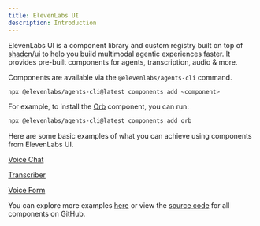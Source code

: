 ```yaml
---
title: ElevenLabs UI
description: Introduction
---
```


ElevenLabs UI is a component library and custom registry built on top of [shadcn/ui](https://ui.shadcn.com/) to help you build multimodal agentic experiences faster. It provides pre-built components for agents, transcription, audio & more.

Components are available via the `@elevenlabs/agents-cli` command.

```bash
npx @elevenlabs/agents-cli@latest components add <component>
```

For example, to install the [Orb](/docs/components/orb) component, you can run:

```bash
npx @elevenlabs/agents-cli@latest components add orb
```

Here are some basic examples of what you can achieve using components from ElevenLabs UI.

[Voice Chat](/blocks#voice-chat-01)

<ComponentPreview
  name="voice-chat-01"
  title="Voice Chat"
  hideCode={true}
  description="A voice chat interface."
/>
[Transcriber](/blocks#transcriber-01)

<ComponentPreview
  name="transcriber-01"
  title="Transcriber"
  hideCode={true}
  description="A transcriber interface."
/>

[Voice Form](/blocks#voice-form-01)

<ComponentPreview
  name="voice-form-01"
  title="Voice Form"
  hideCode={true}
  description="A voice form interface."
/>

You can explore more examples [here](/blocks) or view the [source code](https://github.com/elevenlabs/ui) for all components on GitHub.
